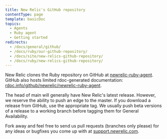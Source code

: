 ```yaml
---
title: New Relic's GitHub repository
contentType: page
template: basicDoc
topics:
  - Agents
  - Ruby agent
  - Getting started
redirects:
  - /docs/general/github/
  - /docs/ruby/our-github-repository/
  - /docs/site/new-relics-github-repository/
  - /docs/ruby/new-relics-github-repository/
---
```


New Relic clones the Ruby repository on GitHub at [newrelic-ruby-agent](https://github.com/newrelic/newrelic-ruby-agent/tree/main). GitHub also hosts limited rdoc-generated documentation: [rdoc.info/github/newrelic/newrelic-ruby-agent](https://rubydoc.info/github/newrelic/newrelic-ruby-agent).

The head of main will generally have New Relic's latest release. However, we reserve the ability to push an edge to the master. If you download a release from GitHub, use the appropriate tag. We usually push beta versions of a release to a working branch before tagging them for General Availability.

Fork away and feel free to send us pull requests (branches only please) for any ideas or bugfixes you come up with at [support.newrelic.com](https://support.newrelic.com/).
